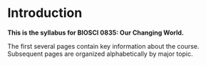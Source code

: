 # Introduction {#intro}

**This is the syllabus for BIOSCI 0835: Our Changing World.**

The first several pages contain key information about the course.  Subsequent pages are organized alphabetically by major topic.


<!-- Your first assignment in the class will be to read through the syllabus and complete a "Syllabus treasure hunt" assignment on Canvas.   -->

<!-- If you have a question about the syllabus (after you complete the syllabus treasure hunt) or even just spot a typo, post a comment on via... -->

<!-- You'll be shown how to add comments on GitHub in class.  The next page of the syllabus is a page for practicing adding comments. -->
